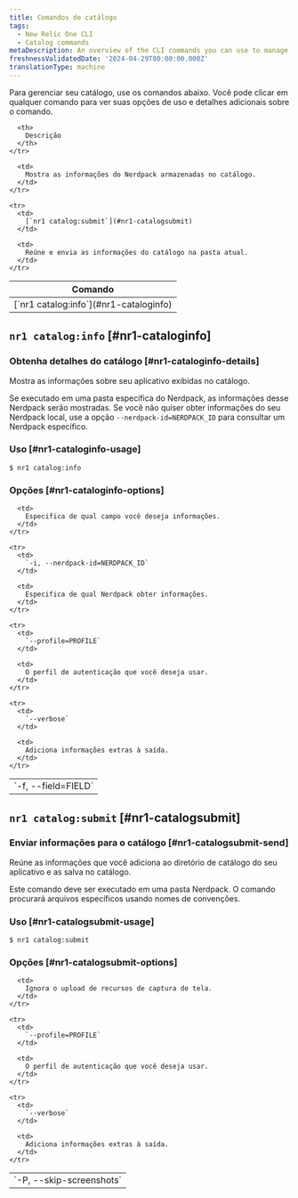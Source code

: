 ```yaml
---
title: Comandos de catálogo
tags:
  - New Relic One CLI
  - Catalog commands
metaDescription: An overview of the CLI commands you can use to manage your New Relic app catalog information.
freshnessValidatedDate: '2024-04-29T00:00:00.000Z'
translationType: machine
---
```


Para gerenciar seu catálogo, use os comandos abaixo. Você pode clicar em qualquer comando para ver suas opções de uso e detalhes adicionais sobre o comando.

<table>
  <thead>
    <tr>
      <th>
        Comando
      </th>

      <th>
        Descrição
      </th>
    </tr>
  </thead>

  <tbody>
    <tr>
      <td>
        [`nr1 catalog:info`](#nr1-cataloginfo)
      </td>

      <td>
        Mostra as informações do Nerdpack armazenadas no catálogo.
      </td>
    </tr>

    <tr>
      <td>
        [`nr1 catalog:submit`](#nr1-catalogsubmit)
      </td>

      <td>
        Reúne e envia as informações do catálogo na pasta atual.
      </td>
    </tr>
  </tbody>
</table>

## `nr1 catalog:info` [#nr1-cataloginfo]

### Obtenha detalhes do catálogo [#nr1-cataloginfo-details]

Mostra as informações sobre seu aplicativo exibidas no catálogo.

Se executado em uma pasta específica do Nerdpack, as informações desse Nerdpack serão mostradas. Se você não quiser obter informações do seu Nerdpack local, use a opção `--nerdpack-id=NERDPACK_ID` para consultar um Nerdpack específico.

### Uso [#nr1-cataloginfo-usage]

`$ nr1 catalog:info`

### Opções [#nr1-cataloginfo-options]

<table>
  <tbody>
    <tr>
      <td>
        `-f, --field=FIELD`
      </td>

      <td>
        Especifica de qual campo você deseja informações.
      </td>
    </tr>

    <tr>
      <td>
        `-i, --nerdpack-id=NERDPACK_ID`
      </td>

      <td>
        Especifica de qual Nerdpack obter informações.
      </td>
    </tr>

    <tr>
      <td>
        `--profile=PROFILE`
      </td>

      <td>
        O perfil de autenticação que você deseja usar.
      </td>
    </tr>

    <tr>
      <td>
        `--verbose`
      </td>

      <td>
        Adiciona informações extras à saída.
      </td>
    </tr>
  </tbody>
</table>

## `nr1 catalog:submit` [#nr1-catalogsubmit]

### Enviar informações para o catálogo [#nr1-catalogsubmit-send]

Reúne as informações que você adiciona ao diretório de catálogo do seu aplicativo e as salva no catálogo.

Este comando deve ser executado em uma pasta Nerdpack. O comando procurará arquivos específicos usando nomes de convenções.

### Uso [#nr1-catalogsubmit-usage]

`$ nr1 catalog:submit`

### Opções [#nr1-catalogsubmit-options]

<table>
  <tbody>
    <tr>
      <td>
        `-P, --skip-screenshots`
      </td>

      <td>
        Ignora o upload de recursos de captura de tela.
      </td>
    </tr>

    <tr>
      <td>
        `--profile=PROFILE`
      </td>

      <td>
        O perfil de autenticação que você deseja usar.
      </td>
    </tr>

    <tr>
      <td>
        `--verbose`
      </td>

      <td>
        Adiciona informações extras à saída.
      </td>
    </tr>
  </tbody>
</table>
